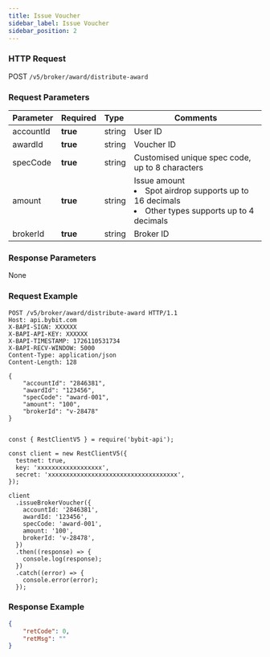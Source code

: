 ```yaml
---
title: Issue Voucher
sidebar_label: Issue Voucher
sidebar_position: 2
---
```


### HTTP Request
POST `/v5/broker/award/distribute-award`

### Request Parameters
| Parameter | Required | Type | Comments|
|:----- |:-------|:-----|------ |
|accountId |**true** |string |User ID|
|awardId |**true** |string |Voucher ID|
|specCode |**true** |string |Customised unique spec code, up to 8 characters|
|amount |**true** |string |Issue amount <li>Spot airdrop supports up to 16 decimals</li><li>Other types supports up to 4 decimals</li> |
|brokerId |**true** |string |Broker ID|

### Response Parameters
None

### Request Example

<Tabs groupId="programming-languages">
<TabItem value="http" label="HTTP">

```http
POST /v5/broker/award/distribute-award HTTP/1.1
Host: api.bybit.com
X-BAPI-SIGN: XXXXXX
X-BAPI-API-KEY: XXXXXX
X-BAPI-TIMESTAMP: 1726110531734
X-BAPI-RECV-WINDOW: 5000
Content-Type: application/json
Content-Length: 128

{
    "accountId": "2846381",
    "awardId": "123456",
    "specCode": "award-001",
    "amount": "100",
    "brokerId": "v-28478"
}
```

</TabItem>
<TabItem value="python" label="Python">

```python

```

</TabItem>

<TabItem value="Node" label="Node.js">

```n4js
const { RestClientV5 } = require('bybit-api');

const client = new RestClientV5({
  testnet: true,
  key: 'xxxxxxxxxxxxxxxxxx',
  secret: 'xxxxxxxxxxxxxxxxxxxxxxxxxxxxxxxxxxxx',
});

client
  .issueBrokerVoucher({
    accountId: '2846381',
    awardId: '123456',
    specCode: 'award-001',
    amount: '100',
    brokerId: 'v-28478',
  })
  .then((response) => {
    console.log(response);
  })
  .catch((error) => {
    console.error(error);
  });
```

</TabItem>
</Tabs>

### Response Example

```json
{
    "retCode": 0,
    "retMsg": ""
}
```
